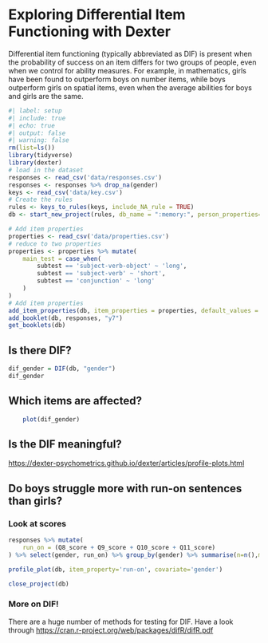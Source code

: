 # Exploring Differential Item Functioning with Dexter

Differential item functioning (typically abbreviated as DIF) is present when the probability of success on an item differs for two groups of people, even when we control for ability measures. For example, in mathematics, girls have been found to outperform boys on number items, while boys outperform girls on spatial items, even when the average abilities for boys and girls are the same.

```r
#| label: setup
#| include: true
#| echo: true
#| output: false
#| warning: false
rm(list=ls())
library(tidyverse)
library(dexter)
# load in the dataset
responses <- read_csv('data/responses.csv')
responses <- responses %>% drop_na(gender)
keys <- read_csv('data/key.csv')
# Create the rules
rules <- keys_to_rules(keys, include_NA_rule = TRUE)
db <- start_new_project(rules, db_name = ":memory:", person_properties=list(gender=""))

# Add item properties
properties <- read_csv('data/properties.csv')
# reduce to two properties
properties <- properties %>% mutate(
    main_test = case_when(
        subtest == 'subject-verb-object' ~ 'long',
        subtest == 'subject-verb' ~ 'short',
        subtest == 'conjunction' ~ 'long'
    )
)
# Add item properties
add_item_properties(db, item_properties = properties, default_values = NULL)
add_booklet(db, responses, "y7") 
get_booklets(db)


```

## Is there DIF?
```r
dif_gender = DIF(db, "gender")
dif_gender
```

## Which items are affected?

```r
    plot(dif_gender)
```

## Is the DIF meaningful?
<https://dexter-psychometrics.github.io/dexter/articles/profile-plots.html>

## Do boys struggle more with run-on sentences than girls?

### Look at scores
```r
responses %>% mutate(
    run_on = (Q8_score + Q9_score + Q10_score + Q11_score)
) %>% select(gender, run_on) %>% group_by(gender) %>% summarise(n=n(),mean=mean(run_on,na.rm=T))
```

```r
profile_plot(db, item_property='run-on', covariate='gender')
```

```r
close_project(db)
```

### More on DIF!
There are a huge number of methods for testing for DIF. Have a look through <https://cran.r-project.org/web/packages/difR/difR.pdf>